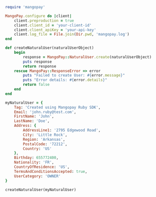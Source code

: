   
```ruby Ruby  
require 'mangopay'

MangoPay.configure do |client|
    client.preproduction = true
    client.client_id = 'your-client-id'
    client.client_apiKey = 'your-api-key'
    client.log_file = File.join(Dir.pwd, 'mangopay.log')
end

def createNaturalUser(naturalUserObject)
    begin
        response = MangoPay::NaturalUser.create(naturalUserObject)
        puts response
        return response
    rescue MangoPay::ResponseError => error
        puts "Failed to create User: #{error.message}"
        puts "Error details: #{error.details}"
        return false
    end
end

myNaturalUser = {
    Tag: 'Created using Mangopay Ruby SDK',
    Email: 'john.ruby@test.com',
    FirstName: 'John',
    LastName: 'Doe',
    Address: {
        AddressLine1: '2795 Edgewood Road',
        City: 'Little Rock',
        Region: 'Arkansas',
        PostalCode: '72212',
        Country: 'US'
    },
    Birthday: 655772400,
    Nationality: 'FR',
    CountryOfResidence: 'US',
    TermsAndConditionsAccepted: true,
    UserCategory: 'OWNER'
}

createNaturalUser(myNaturalUser)  
```